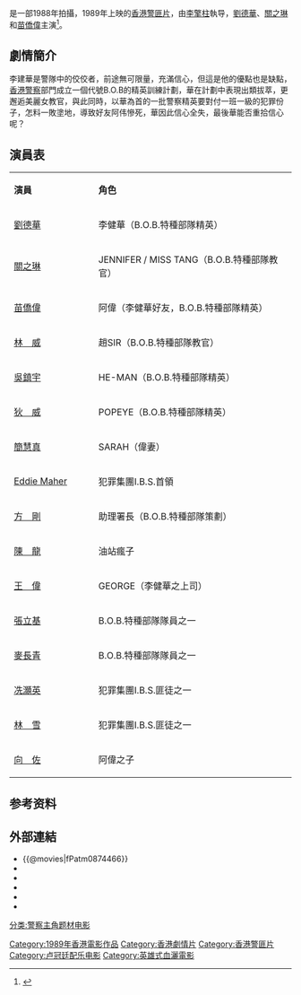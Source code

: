 {{Infobox Film
| name = 傲氣雄鷹
| original_name = ''{{lang|en|Proud and Confident}}''
| image = Proud and Confident.jpg
| caption =
| director = [[李擎柱|李擎柱]]
| producer = [[陳會毅|陳會毅]]、[[向華強|向華強]]  
| producer_2 = 闕灼燁、陳明英
| writer   = [[李炯佳|李炯佳]]
| starring = [[劉德華|劉德華]]<br />[[關之琳|關之琳]]<br />[[苗僑偉|苗僑偉]]
| music = [[盧冠廷|盧冠廷]]
| cinematography = [[陳東村|陳東村]]
| editing = [[郭廷鴻|郭廷鴻]] 
| production_company = [[三和電影製作|三和電影製作]]
| distributor ={{HKG-1959}} 華軒電影公司
| released = {{TWN}}：{{start date|1989|2|14}}<br>{{BHKG}}：{{start date|1989|4|5}}
| runtime = 90 分鐘
| country = {{英屬香港電影}}
| language = [[粵語|粵語]]
| gross   = [[HK$|HK$]] 10,127,069.00 
| preceded_by    = 
| followed_by    = 
| amg_id = 
| imdb_id = tt0096826
}}

{{engname|《傲氣雄鷹》|''Proud and Confident''}}是一部1988年拍攝，1989年上映的[[香港電影|香港警匪片]]，由[[李擎柱|李擎柱]]執导，[[劉德華|劉德華]]、[[關之琳|關之琳]]和[[苗僑偉|苗僑偉]]主演<ref>{{Cite web|title=傲氣雄鷹 (1989)|url=http://hkmdb.com/db/movies/view.mhtml?id=7214&display_set=big5|accessdate=2020-04-08|work=[[香港影庫|香港影庫]]|archive-date=2017-09-21|archive-url=https://web.archive.org/web/20170921041027/http://hkmdb.com/db/movies/view.mhtml?id=7214&display_set=big5|dead-url=no}}</ref>。

== 劇情簡介 ==
李建華是警隊中的佼佼者，前途無可限量，充滿信心，但這是他的優點也是缺點，[[香港|香港]][[警察|警察]]部門成立一個代號B.O.B的精英訓練計劃，華在計劃中表現出類拔萃，更邂逅美麗女教官，與此同時，以華為首的一批警察精英要對付一班一級的犯罪份子，怎料一敗塗地，導致好友阿伟慘死，華因此信心全失，最後華能否重拾信心呢？

== 演員表 ==
{|class="wikitable" width="50%"
|- style="background:cornflowerblue; color:white" align=center
|style="width:1%"|'''演員'''||style="width:3%"|'''角色'''
|-
|[[劉德華|劉德華]]
| 李健華（B.O.B.特種部隊精英）
|-
|[[關之琳|關之琳]] 
| JENNIFER / MISS TANG（B.O.B.特種部隊教官）
|-
|[[苗僑偉|苗僑偉]] 
| 阿偉（李健華好友，B.O.B.特種部隊精英）
|-
|[[林威|林　威]] 
| 趙SIR（B.O.B.特種部隊教官）
|-
|[[吳鎮宇|吳鎮宇]] 
| HE-MAN（B.O.B.特種部隊精英）
|-
|[[狄威|狄　威]] 
| POPEYE（B.O.B.特種部隊精英）
|-
|[[簡慧真|簡慧真]] 
| SARAH（偉妻）
|-
|[[Eddie_Maher|Eddie Maher]] 
| 犯罪集團I.B.S.首領
|-
|[[方剛_(演員)|方　剛]]
|  助理署長（B.O.B.特種部隊策劃）
|-
|[[陳龍|陳　龍]] 
| 油站瘋子
|-
|[[王偉|王　偉]] 
| GEORGE（李健華之上司）
|-
|[[張立基|張立基]] 
| B.O.B.特種部隊隊員之一
|-
|[[麥長青|麥長青]] 
| B.O.B.特種部隊隊員之一
|-
|[[冼灝英|冼灝英]] 
| 犯罪集團I.B.S.匪徒之一
|-
|[[林雪|林　雪]] 
| 犯罪集團I.B.S.匪徒之一
|-
|[[向佐|向　佐]] 
| 阿偉之子
|}

== 参考资料 ==
{{reflist}}

== 外部連結 ==
*{{@movies|fPatm0874466}}
*{{hkmdb title|7214}}
*{{Mtime|22791}}
*{{douban}}
*{{rotten-tomatoes|proud_and_confident}}
*{{imdb title|0096826}}

{{刘德华}}
{{DEFAULTSORT:aoqi}}
[[Category:1989年香港電影作品|Category:1989年香港電影作品]]
[[Category:香港劇情片|Category:香港劇情片]]
[[Category:香港警匪片|Category:香港警匪片]]
[[分类:警察主角题材电影|分类:警察主角题材电影]]
[[Category:卢冠廷配乐电影|Category:卢冠廷配乐电影]]
[[Category:英雄式血灑電影|Category:英雄式血灑電影]]